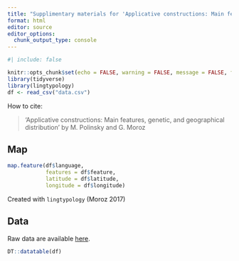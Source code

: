 ```yaml
---
title: "Supplimentary materials for 'Applicative constructions: Main features, genetic, and geographical distribution' by M. Polinsky and G. Moroz"
format: html
editor: source
editor_options: 
  chunk_output_type: console
---
```


```r
#| include: false

knitr::opts_chunk$set(echo = FALSE, warning = FALSE, message = FALSE, fig.width = 9, fig.height = 8)
library(tidyverse)
library(lingtypology)
df <- read_csv("data.csv")
```

How to cite:

> 'Applicative constructions: Main features, genetic, and geographical distribution' by M. Polinsky and G. Moroz


::: {.panel-tabset}

## Map

```r
map.feature(df$language,
            features = df$feature,
            latitude = df$latitude,
            longitude = df$longitude)
```

Created with `lingtypology` (Moroz 2017)

## Data

Raw data are available [here](https://raw.githubusercontent.com/LingConLab/supplementary_applicative_constructions/master/data.csv).

```r
DT::datatable(df)
```

:::
